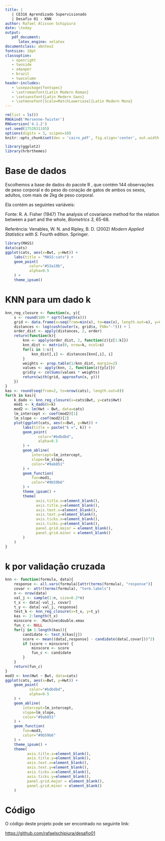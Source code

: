```yaml
---
title: |
   | CE316 Aprendizado Supervisionado
   | Desafio 01 - KNN
author: Rafael Alisson Schipiura
date: \today 
output:
   pdf_document:
      latex_engine: xelatex
documentclass: abntex2
fontsize: 10pt
classoption: 
   - openright
   - twoside
   - a4paper
   - brazil
   - twocolumn 
header-includes:
   - \usepackage{fontspec}
   - \setromanfont{Latin Modern Roman}
   - \setsansfont{Latin Modern Sans}
   - \setmonofont[Scale=MatchLowercase]{Latin Modern Mono}
---
```


```r
rm(list = ls())
RNGkind('Mersenne-Twister')
RNGversion('4.1.2')
set.seed(1752031105)
options(digits = 3, scipen=10)
knitr::opts_chunk$set(dev = 'cairo_pdf', fig.align='center', out.width = '100%')

library(ggplot2)
library(hrbrthemes)
```
# Base de dados

Escolhemos a base de dados \texttt{cats} do pacote R \texttt{MASS}, que contém 144 observações de peso corporal e do peso do coração de gatos de ambos os sexos, adultos, com mais de 2kg de peso corporal.

Ela contém as seguintes variáveis:

\begin{itemize}
   \item \textbf{Sex.} Sexo. Fator com dois níveis:  ‘F’ e  ‘M’. Ignorado nessa análise.
   \item \textbf{Bwt.} Peso corporal in kilogramas.
   \item \textbf{Hwt.} Peso do coração em gramas.
\end{itemize}

Fonte: R. A. Fisher (1947) The analysis of covariance method for the
     relation between a part and the whole, _Biometrics_ *3*, 65-68.

Referência: Venables, W. N. and Ripley, B. D. (2002) _Modern Applied
     Statistics with S._ Fourth edition.  Springer.

```r
library(MASS)
data(cats)
ggplot(cats, aes(x=Bwt, y=Hwt)) +
	labs(title = "MASS:cats") +
	geom_point(
		   color="#53a19b",
		   alpha=0.5
	) +
	theme_ipsum()
```

# KNN para um dado k

```r
knn_reg_closure <- function(x, y){
	s <- round(100 * sqrt(length(x)))
	grid <- data.frame(x=seq(from=min(x), to=max(x), length.out=s), y=0)
	distances <- log(cosh(outer(x, grid$x, FUN="-"))) + 1
	order_dist <- apply(distances, 2, order)
	return(function(k){
		knn <- apply(order_dist, 2, function(z){z[1:k]})
		knn_dist <- matrix(0, nrow=k, ncol=s)
		for(i in 1:s){
			knn_dist[,i] <- distances[knn[,i], i]
		}
		weights <- prop.table(1/knn_dist, margin=2)
		values <- apply(knn, 2, function(z){y[z]})
		grid$y <- colSums(values * weights)
		return(with(grid, approxfun(x, y)))
	})
}
kas <- round(seq(from=2, to=nrow(cats), length.out=8))
for(k in kas){
	k_dado <- knn_reg_closure(x=cats$Bwt, y=cats$Hwt)
	mod1 <- k_dado(k=k)
	mod2 <- lm(Hwt ~ Bwt, data=cats)
	lm_intercept <- coef(mod2)[1]
	lm_slope <- coef(mod2)[2]
	plot(ggplot(cats, aes(x=Bwt, y=Hwt)) +
		labs(title = paste("k =", k)) +
		geom_point(
			   color="#bdbdbd",
			   alpha=0.5
		) +
		geom_abline(
			intercept=lm_intercept,
			slope=lm_slope,
			color="#9ab851"
		) +
		geom_function(
			fun=mod1,
			color="#9b59b6"
		) +
		theme_ipsum() +
		theme(
		      axis.title.x=element_blank(),
		      axis.title.y=element_blank(),
		      axis.text.x=element_blank(),
		      axis.text.y=element_blank(),
		      axis.ticks.x=element_blank(),
		      axis.ticks.y=element_blank(),
		      panel.grid.major = element_blank(),
		      panel.grid.minor = element_blank()
		)
	)
}
```

# k por validação cruzada

```r
knn <- function(formula, data){
	response <- all.vars(formula)[attr(terms(formula), "response")]
	covar <- attr(terms(formula), "term.labels")
	n <- nrow(data)
	val_j <- sample(1:n, size=0.2*n)
	t_x <- data[-val_j, covar]
	t_y <- data[-val_j, response]
	test_k <- knn_reg_closure(x=t_x, y=t_y)
	kas <- 2:length(t_x)
	minscore <- .Machine$double.xmax
	fun_c <- NULL
	for(j in 1:length(kas)){
		candidate <- test_k(kas[j])
		score <- mean((data[,response] - candidate(data[,covar]))^2)
		if (score < minscore) {
			minscore <- score
			fun_c <- candidate
		}
	}
	return(fun_c)
}
mod3 <- knn(Hwt ~ Bwt, data=cats)
ggplot(cats, aes(x=Bwt, y=Hwt)) +
	geom_point(
		   color="#bdbdbd",
		   alpha=0.5
	) +
	geom_abline(
		intercept=lm_intercept,
		slope=lm_slope,
		color="#9ab851"
	) +
	geom_function(
		fun=mod3,
		color="#9b59b6"
	) +
	theme_ipsum() +
	theme(
	      axis.title.x=element_blank(),
	      axis.title.y=element_blank(),
	      axis.text.x=element_blank(),
	      axis.text.y=element_blank(),
	      axis.ticks.x=element_blank(),
	      axis.ticks.y=element_blank(),
	      panel.grid.major = element_blank(),
	      panel.grid.minor = element_blank()
	)
```

# Código

O código deste projeto pode ser encontrado no seguinte link:

[https://github.com/rafaelschipiura/desafio01](https://github.com/rafaelschipiura/desafio01)
